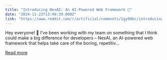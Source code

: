 ```yaml
---
title: "Introducing NexAI: An AI-Powered Web Framework 🚀"
date: "2024-11-23T13:48:39.000Z"
link: "https://www.reddit.com/r/artificial/comments/1gy00bc/introducing_nexai_an_aipowered_web_framework/"
---
```


Hey everyone! 👋
 I’ve been working with my team on something that I think could make a big difference for developers – NexAI, an AI-powered web framework that helps take care of the boring, repetitiv...

[Read more](https://www.reddit.com/r/artificial/comments/1gy00bc/introducing_nexai_an_aipowered_web_framework/)
